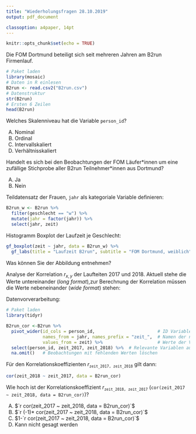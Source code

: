```yaml
---
title: "Wiederholungsfragen 28.10.2019"
output: pdf_document

classoption: a4paper, 14pt
---
```


```r
knitr::opts_chunk$set(echo = TRUE)
```


Die FOM Dortmund beteiligt sich seit mehreren Jahren am B2run Firmenlauf.
```r
# Paket laden
library(mosaic)
# Daten in R einlesen
B2run <- read.csv2("B2run.csv")
# Datenstruktur
str(B2run)
# Ersten 6 Zeilen
head(B2run)
```

Welches Skalenniveau hat die Variable `person_id`?

A.  Nominal
B.  Ordinal
C.  Intervallskaliert
D.  Verhältnisskaliert

\vspace{2cm}

Handelt es sich bei den Beobachtungen der FOM Läufer\*innen um eine zufällige Stichprobe aller B2run Teilnehmer\*innen aus Dortmund?

A.  Ja
B.  Nein



\newpage

Teildatensatz der Frauen, `jahr` als kategoriale Variable definieren:

```r
B2run_w <- B2run %>%
  filter(geschlecht == "w") %>%
  mutate(jahr = factor(jahr)) %>%
  select(jahr, zeit)
```

Histogramm Boxplot der Laufzeit je Geschlecht:

```r
gf_boxplot(zeit ~ jahr, data = B2run_w) %>%
  gf_labs(title = "Laufzeit B2run", subtitle = "FOM Dortmund, weiblich")
```

Was können Sie der Abbildung entnehmen?

\newpage

Analyse der Korrelation $r_{x,y}$ der Laufteiten 2017 und 2018. Aktuell stehe die Werte untereinander (*long format*),zur Berechnung der Korrelation müssen die Werte nebeneinander (*wide format*) stehen:

Datenvorverarbeitung:

```r
# Paket laden
library(tidyr)

B2run_cor <-B2run %>%
  pivot_wider(id_cols = person_id,                        # ID Variable 
              names_from = jahr, names_prefix = "zeit_",  # Namen der neuen Variablen
              values_from = zeit) %>%                     # Werte der Variablen
  select(person_id, zeit_2017, zeit_2018) %>%  # Relevante Variablen auswählen
  na.omit()   # Beobachtungen mit fehlenden Werten löschen
```

Für den Korrelationskoeffizienten $r_{\texttt{zeit\_2017, zeit\_2018}}$ gilt dann:

```r
cor(zeit_2018 ~ zeit_2017, data = B2run_cor)
```

Wie hoch ist der Korrelationskoeffizient  $r_{\texttt{zeit\_2018, zeit\_2017}}$ (`cor(zeit_2017 ~ zeit_2018, data = B2run_cor)`)?

A.  $`r cor(zeit_2017 ~ zeit_2018, data = B2run_cor)`$
B.  $`r (-1)* cor(zeit_2017 ~ zeit_2018, data = B2run_cor)`$ 
C.  $1-`r cor(zeit_2017 ~ zeit_2018, data = B2run_cor)`$
D.  Kann nicht gesagt werden